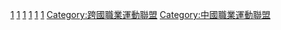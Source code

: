 {{Commons category|Kontinental Hockey League}}
[[Category:白俄羅斯冰球聯賽|1]]
[[Category:拉脫維亞冰球聯賽|1]]
[[Category:哈薩克冰球賽事|1]]
[[Category:俄羅斯冰球聯賽|1]]
[[Category:斯洛伐克冰球聯賽|1]]
[[Category:克羅埃西亞冰球聯賽|1]]
[[Category:跨國職業運動聯盟|Category:跨國職業運動聯盟]]
[[Category:中國職業運動聯盟|Category:中國職業運動聯盟]]